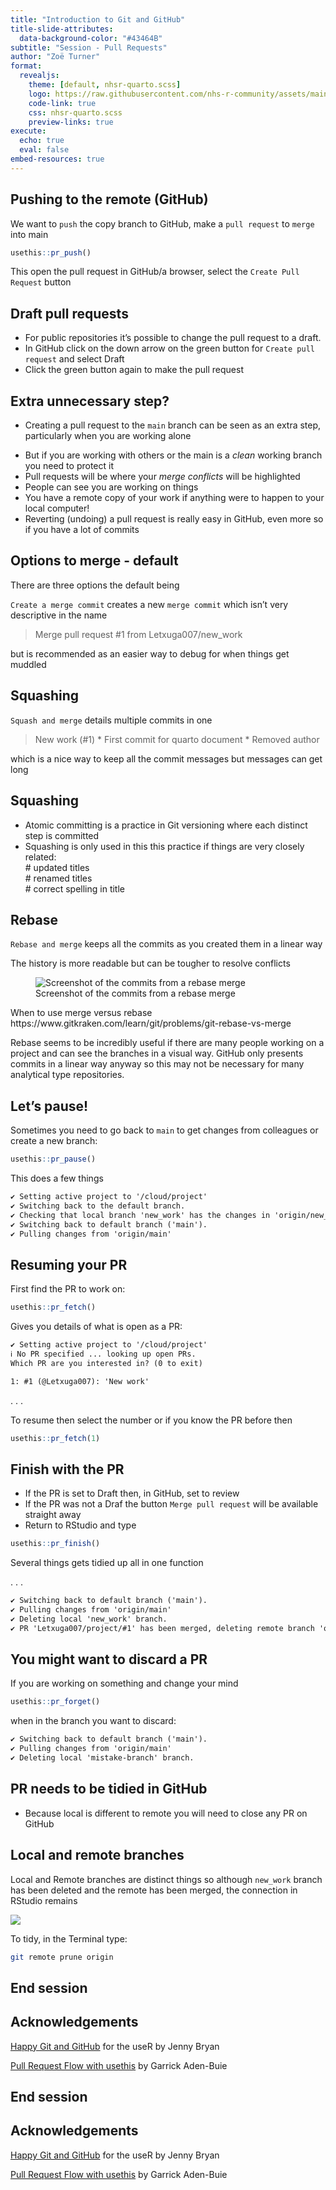 ```yaml
---
title: "Introduction to Git and GitHub"
title-slide-attributes: 
  data-background-color: "#43464B"
subtitle: "Session - Pull Requests"
author: "Zoë Turner"
format:
  revealjs:
    theme: [default, nhsr-quarto.scss]
    logo: https://raw.githubusercontent.com/nhs-r-community/assets/main/logo/nhsr-logo.svg
    code-link: true
    css: nhsr-quarto.scss
    preview-links: true
execute: 
  echo: true
  eval: false
embed-resources: true  
---
```


## Pushing to the remote (GitHub)

We want to `push` the copy branch to GitHub, make a `pull request` to `merge` into main

```r
usethis::pr_push()
```

This open the pull request in GitHub/a browser, select the `Create Pull Request` button

::: {.callout-note collapse="false" appearance="default" icon="true"}
## Draft pull requests

-   For public repositories it's possible to change the pull request to a draft.
-   In GitHub click on the down arrow on the green button for `Create pull request` and select Draft
-   Click the green button again to make the pull request
:::

## Extra unnecessary step?

-   Creating a pull request to the `main` branch can be seen as an extra step, particularly when you are working alone

::: incremental
-   But if you are working with others or the main is a *clean* working branch you need to protect it
-   Pull requests will be where your *merge conflicts* will be highlighted
-   People can see you are working on things
-   You have a remote copy of your work if anything were to happen to your local computer!
-   Reverting (undoing) a pull request is really easy in GitHub, even more so if you have a lot of commits
:::

## Options to merge - default

There are three options the default being

`Create a merge commit` creates a new `merge commit` which isn't very descriptive in the name

> Merge pull request #1 from Letxuga007/new_work

but is recommended as an easier way to debug for when things get muddled

## Squashing

`Squash and merge` details multiple commits in one

> New work (#1) \* First commit for quarto document \* Removed author

which is a nice way to keep all the commit messages but messages can get long

::: {.callout-tip collapse="false" appearance="default" icon="true"}
## Squashing

-   Atomic committing is a practice in Git versioning where each distinct step is committed
-   Squashing is only used in this this practice if things are very closely related:\
    \# updated titles\
    \# renamed titles\
    \# correct spelling in title
:::

## Rebase

`Rebase and merge` keeps all the commits as you created them in a linear way

The history is more readable but can be tougher to resolve conflicts

![Screenshot of the commits from a rebase merge](img/rebase_commit_history.PNG)

::: notes
When to use merge versus rebase https://www.gitkraken.com/learn/git/problems/git-rebase-vs-merge

Rebase seems to be incredibly useful if there are many people working on a project and can see the branches in a visual way. GitHub only presents commits in a linear way anyway so this may not be necessary for many analytical type repositories.
:::

## Let's pause!

Sometimes you need to go back to `main` to get changes from colleagues or create a new branch:

```r
usethis::pr_pause()
```

This does a few things

``` markdown
✔ Setting active project to '/cloud/project'
✔ Switching back to the default branch.
✔ Checking that local branch 'new_work' has the changes in 'origin/new_work'
✔ Switching back to default branch ('main').
✔ Pulling changes from 'origin/main'
```

## Resuming your PR

First find the PR to work on:

```r
usethis::pr_fetch()
```

Gives you details of what is open as a PR:

``` markdown
✔ Setting active project to '/cloud/project'
ℹ No PR specified ... looking up open PRs.
Which PR are you interested in? (0 to exit) 

1: #1 (@Letxuga007): 'New work'
```

. . .

To resume then select the number or if you know the PR before then

```r
usethis::pr_fetch(1)
```

## Finish with the PR

-   If the PR is set to Draft then, in GitHub, set to review
-   If the PR was not a Draf the button `Merge pull request` will be available straight away
-   Return to RStudio and type

```r
usethis::pr_finish()
```

Several things gets tidied up all in one function

. . .

``` markdown
✔ Switching back to default branch ('main').
✔ Pulling changes from 'origin/main'
✔ Deleting local 'new_work' branch.
✔ PR 'Letxuga007/project/#1' has been merged, deleting remote branch 'origin/new_work'
```
## You might want to discard a PR

If you are working on something and change your mind

```r
usethis::pr_forget()
```

when in the branch you want to discard:

```markdown
✔ Switching back to default branch ('main').
✔ Pulling changes from 'origin/main'
✔ Deleting local 'mistake-branch' branch.
```

:::{.callout-note collapse=false appearance='default' icon=true}
## PR needs to be tidied in GitHub
- Because local is different to remote you will need to close any PR on GitHub
:::

## Local and remote branches

Local and Remote branches are distinct things so although `new_work` branch has been deleted and the remote has been merged, the connection in RStudio remains

![](img/branch-link-rstudio.PNG){fig-alt="Screenshot of the drop down of branches in the RStudio git pane where under the greyed out (REMOTE: ORIGIN) new_work can be seen"}

To tidy, in the Terminal type:

```bash
git remote prune origin
```

## End session

## Acknowledgements

[Happy Git and GitHub](https://happygitwithr.com/) for the useR by Jenny Bryan

[Pull Request Flow with usethis](https://www.garrickadenbuie.com/blog/pull-request-flow-usethis/?interactive=) by Garrick Aden-Buie

## End session

## Acknowledgements

[Happy Git and GitHub](https://happygitwithr.com/) for the useR by Jenny Bryan

[Pull Request Flow with usethis](https://www.garrickadenbuie.com/blog/pull-request-flow-usethis/?interactive=) by Garrick Aden-Buie
